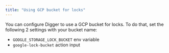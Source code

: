 ```yaml
---
title: "Using GCP bucket for locks"
---
```


You can configure Digger to use a GCP bucket for locks. To do that, set the following 2 settings with your bucket name:

- `GOOGLE_STORAGE_LOCK_BUCKET` env variable
- `google-lock-bucket` action input
